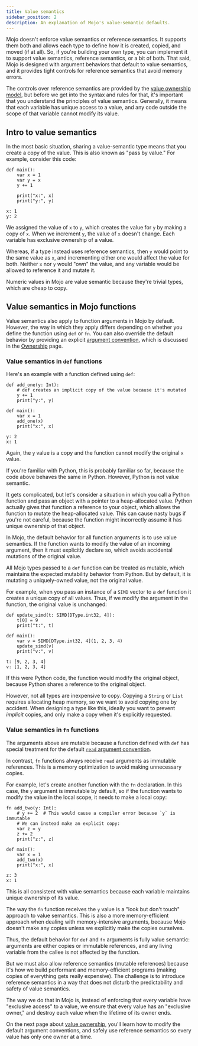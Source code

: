 ```yaml
---
title: Value semantics
sidebar_position: 2
description: An explanation of Mojo's value-semantic defaults.
---
```


Mojo doesn't enforce value semantics or reference semantics. It supports them
both and allows each type to define how it is created, copied, and moved (if at
all). So, if you're building your own type, you can implement it to support
value semantics, reference semantics, or a bit of both. That said, Mojo is
designed with argument behaviors that default to value semantics, and it
provides tight controls for reference semantics that avoid memory errors.

The controls over reference semantics are provided by the [value ownership
model](/mojo/manual/values/ownership), but before we get into the syntax
and rules for that, it's important that you understand the principles of value
semantics. Generally, it means that each variable has unique access to a value,
and any code outside the scope of that variable cannot modify its value.

## Intro to value semantics

In the most basic situation, sharing a value-semantic type means that you create
a copy of the value. This is also known as "pass by value." For example,
consider this code:

```mojo
def main():
    var x = 1
    var y = x
    y += 1

    print("x:", x)
    print("y:", y)
```

```output
x: 1
y: 2
```

We assigned the value of `x` to `y`, which creates the value for `y` by making a
copy of `x`. When we increment `y`, the value of `x` doesn't change. Each
variable has exclusive ownership of a value.

Whereas, if a type instead uses reference semantics, then `y` would point to
the same value as `x`, and incrementing either one would affect the value for
both. Neither `x` nor `y` would "own" the value, and any variable would be
allowed to reference it and mutate it.

Numeric values in Mojo are value semantic because they're trivial types, which
are cheap to copy.

## Value semantics in Mojo functions

Value semantics also apply to function arguments in Mojo by default. However,
the way in which they apply differs depending on whether you define the function
using `def` or `fn`. You can also override the default behavior by providing an
explicit [argument
convention](/mojo/manual/values/ownership#argument-conventions), which is
discussed in the [Ownership](/mojo/manual/values/ownership) page.

### Value semantics in `def` functions

Here's an example with a function defined using `def`:

```mojo
def add_one(y: Int):
    # def creates an implicit copy of the value because it's mutated
    y += 1
    print("y:", y)

def main():
    var x = 1
    add_one(x)
    print("x:", x)
```

```output
y: 2
x: 1
```

Again, the `y` value is a copy and the function cannot modify the original `x`
value.

If you're familiar with Python, this is probably familiar so far, because the
code above behaves the same in Python. However, Python is not value semantic.

It gets complicated, but let's consider a situation in which you call a Python
function and pass an object with a pointer to a heap-allocated value. Python
actually gives that function a reference to your object, which allows the
function to mutate the heap-allocated value. This can cause nasty bugs if
you're not careful, because the function might incorrectly assume it has unique
ownership of that object.

In Mojo, the default behavior for all function arguments is to use value
semantics. If the function wants to modify the value of an incoming argument,
then it must explicitly declare so, which avoids accidental mutations of the
original value.

All Mojo types passed to a `def` function can be treated as mutable,
which maintains the expected mutability behavior from Python. But by default, it
is mutating a uniquely-owned value, not the original value.

For example, when you pass an instance of a `SIMD` vector to a `def`
function it creates a unique copy of all values. Thus, if we modify the
argument in the function, the original value is unchanged:

```mojo
def update_simd(t: SIMD[DType.int32, 4]):
    t[0] = 9
    print("t:", t)

def main():
    var v = SIMD[DType.int32, 4](1, 2, 3, 4)
    update_simd(v)
    print("v:", v)
```

```output
t: [9, 2, 3, 4]
v: [1, 2, 3, 4]
```

If this were Python code, the function would modify the original object, because
Python shares a reference to the original object.

However, not all types are inexpensive to copy. Copying a `String` or `List`
requires allocating heap memory, so we want to avoid copying one by accident.
When designing a type like this, ideally you want to prevent *implicit* copies,
and only make a copy when it's explicitly requested.

### Value semantics in `fn` functions

The arguments above are mutable because a function defined with `def` has
special treatment for the default [`read` argument
convention](/mojo/manual/values/ownership#argument-conventions).

In contrast, `fn` functions always receive `read` arguments as immutable
references. This is a memory optimization to avoid making
unnecessary copies.

For example, let's create another function with the `fn` declaration. In this
case, the `y` argument is immutable by default, so if the function wants to
modify the value in the local scope, it needs to make a local copy:

```mojo
fn add_two(y: Int):
    # y += 2  # This would cause a compiler error because `y` is immutable
    # We can instead make an explicit copy:
    var z = y
    z += 2
    print("z:", z)

def main():
    var x = 1
    add_two(x)
    print("x:", x)
```

```output
z: 3
x: 1
```

This is all consistent with value semantics because each variable maintains
unique ownership of its value.

The way the `fn` function receives the `y` value is a "look but don't touch"
approach to value semantics. This is also a more memory-efficient approach when
dealing with memory-intensive arguments, because Mojo doesn't make any copies
unless we explicitly make the copies ourselves.

Thus, the default behavior for `def` and `fn` arguments is fully value
semantic: arguments are either copies or immutable references, and any living
variable from the callee is not affected by the function.

But we must also allow reference semantics (mutable references) because it's
how we build performant and memory-efficient programs (making copies of
everything gets really expensive). The challenge is to introduce reference
semantics in a way that does not disturb the predictability and safety of value
semantics.

The way we do that in Mojo is, instead of enforcing that every variable have
"exclusive access" to a value, we ensure that every value has an "exclusive
owner," and destroy each value when the lifetime of its owner ends.

On the next page about [value
ownership](/mojo/manual/values/ownership), you'll learn how to modify
the default argument conventions, and safely use reference semantics so every
value has only one owner at a time.
